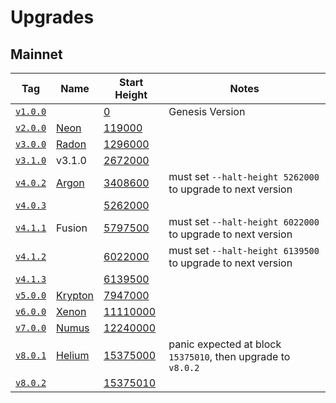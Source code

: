 # Upgrades

## Mainnet

| Tag                                                                   | Name                                | Start Height                                            | Notes 
|-----------------------------------------------------------------------|-------------------------------------|---------------------------------------------------------|--------------------------------------------------------------|
| [`v1.0.0`](https://github.com/noble-assets/noble/releases/tag/v1.0.0) |                                     | [0](https://www.mintscan.io/noble/blocks/1)             | Genesis Version
| [`v2.0.0`](https://github.com/noble-assets/noble/releases/tag/v2.0.0) | [Neon](/network/upgrades/neon)      | [119000](https://www.mintscan.io/noble/blocks/119000)   |
| [`v3.0.0`](https://github.com/noble-assets/noble/releases/tag/v3.0.0) | [Radon](/network/upgrades/radon)    | [1296000](https://www.mintscan.io/noble/blocks/1296000) |
| [`v3.1.0`](https://github.com/noble-assets/noble/releases/tag/v3.1.0) | v3.1.0                              | [2672000](https://www.mintscan.io/noble/block/2672000)  |
| [`v4.0.2`](https://github.com/noble-assets/noble/releases/tag/v4.0.2) | [Argon](/network/upgrades/argon)    | [3408600](https://www.mintscan.io/noble/block/3377500)  | must set `--halt-height 5262000` to upgrade to next version
| [`v4.0.3`](https://github.com/noble-assets/noble/releases/tag/v4.0.3) |                                     | [5262000](https://www.mintscan.io/noble/block/5262000)  | 
| [`v4.1.1`](https://github.com/noble-assets/noble/releases/tag/v4.1.1) | Fusion                              | [5797500](https://www.mintscan.io/noble/block/5797500)  | must set `--halt-height 6022000` to upgrade to next version
| [`v4.1.2`](https://github.com/noble-assets/noble/releases/tag/v4.1.2) |                                     | [6022000](https://www.mintscan.io/noble/block/5797500)  | must set `--halt-height 6139500` to upgrade to next version
| [`v4.1.3`](https://github.com/noble-assets/noble/releases/tag/v4.1.3) |                                     | [6139500](https://www.mintscan.io/noble/block/5797500)  | 
| [`v5.0.0`](https://github.com/noble-assets/noble/releases/tag/v5.0.0) | [Krypton](/network/upgrades/krypton)| [7947000](https://www.mintscan.io/noble/block/7947000)  | 
| [`v6.0.0`](https://github.com/noble-assets/noble/releases/tag/v6.0.0) | [Xenon](/network/upgrades/xenon)    | [11110000](https://www.mintscan.io/noble/block/11110000)| 
| [`v7.0.0`](https://github.com/noble-assets/noble/releases/tag/v7.0.0) | [Numus](/network/upgrades/numus)    | [12240000](https://www.mintscan.io/noble/block/12240000)| 
| [`v8.0.1`](https://github.com/noble-assets/noble/releases/tag/v8.0.1) | [Helium](/network/upgrades/helium)  | [15375000](https://www.mintscan.io/noble/block/15375000)| panic expected at block `15375010`, then upgrade to `v8.0.2`
| [`v8.0.2`](https://github.com/noble-assets/noble/releases/tag/v8.0.2) |                                     | [15375010](https://www.mintscan.io/noble/block/15375010)| 
